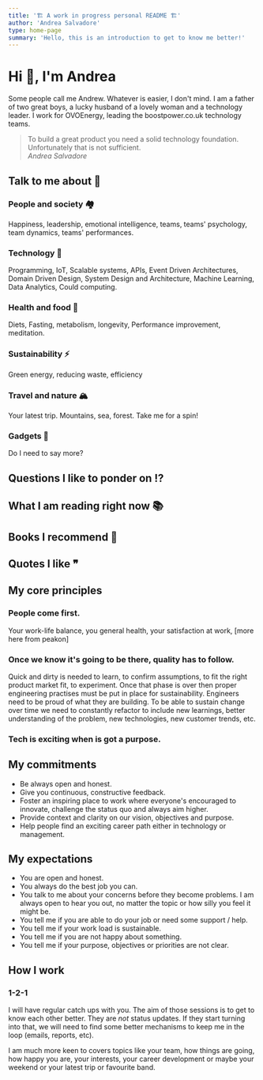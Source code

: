 ```yaml
---
title: '🏗 A work in progress personal README 🏗'
author: 'Andrea Salvadore'
type: home-page
summary: 'Hello, this is an introduction to get to know me better!'
---
```


# Hi 👋, I'm Andrea

Some people call me Andrew. Whatever is easier, I don't mind. I am a father of two great boys, a lucky husband of a lovely woman and a technology leader. I work for OVOEnergy, leading the boostpower.co.uk technology teams. 

> To build a great product you need a solid technology foundation. Unfortunately that is not sufficient. <br/> <i>Andrea Salvadore</i>

## Talk to me about 💬

### People and society 🏘
Happiness, leadership, emotional intelligence, teams, teams' psychology, team dynamics, teams' performances. 

### Technology 🤖
Programming, IoT, Scalable systems, APIs, Event Driven Architectures, Domain Driven Design, System Design and Architecture, Machine Learning, Data Analytics, Could computing.

### Health and food 🥬
Diets, Fasting, metabolism, longevity, Performance improvement, meditation. 

### Sustainability ⚡️
Green energy, reducing waste, efficiency

### Travel and nature 🏔
Your latest trip. Mountains, sea, forest. Take me for a spin!

### Gadgets 🚂
Do I need to say more?

## Questions I like to ponder on ⁉️

## What I am reading right now 📚

## Books I recommend 📕

## Quotes I like ❞



## My core principles

### People come first. 
Your work-life balance, you general health, your satisfaction at work, [more here from peakon]

### Once we know it's going to be there, quality has to follow. 
Quick and dirty is needed to learn, to confirm assumptions, to fit the right product market fit, to experiment. Once that phase is over then proper engineering practises must be put in place for sustainability. Engineers need to be proud of what they are building. To be able to sustain change over time we need to constantly refactor to include new learnings, better understanding of the problem, new technologies, new customer trends, etc.

### Tech is exciting when is got a purpose.


## My commitments

- Be always open and honest. 
- Give you continuous, constructive feedback. 
- Foster an inspiring place to work where everyone's encouraged to innovate, challenge the status quo and always aim higher. 
- Provide context and clarity on our vision, objectives and purpose. 
- Help people find an exciting career path either in technology or management.

## My expectations

- You are open and honest. 
- You always do the best job you can. 
- You talk to me about your concerns before they become problems. I am always open to hear you out, no matter the topic or how silly you feel it might be. 
- You tell me if you are able to do your job or need some support / help. 
- You tell me if your work load is sustainable. 
- You tell me if you are not happy about something. 
- You tell me if your purpose, objectives or priorities are not clear. 

## How I work

### 1-2-1

I will have regular catch ups with you. The aim of those sessions is to get to know each other better. They are *not* status updates. If they start turning into that, we will need to find some better mechanisms to keep me in the loop (emails, reports, etc).

I am much more keen to covers topics like your team, how things are going, how happy you are, your interests, your career development or maybe your weekend or your latest trip or favourite band.